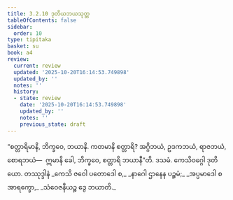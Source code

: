 ```yaml
---
title: 3.2.10 ဒုတိယဘယသုတ္တ
tableOfContents: false
sidebar:
  order: 10
type: tipitaka
basket: su
book: a4
review:
  current: review
  updated: '2025-10-20T16:14:53.749898'
  updated_by: ''
  notes: ''
  history:
  - state: review
    date: '2025-10-20T16:14:53.749898'
    updated_by: ''
    notes: ''
    previous_state: draft
---
```



<DynamicBreadcrumb />


<ReviewStatus review={frontmatter.review} showDetails={true} />

<HypothesisAnnotation frontmatter={frontmatter} />

<Division number="120" book="a4" e="ch" v="15" p="436">

<Paragraph number="778" book="a4">
“စတ္တာရိမာနိ, ဘိက္ခဝေ, ဘယာနိ. ကတမာနိ စတ္တာရိ? အဂ္ဂိဘယံ, ဥဒကဘယံ, ရာဇဘယံ, စောရဘယံ—  ဣမာနိ ခေါ, ဘိက္ခဝေ, စတ္တာရိ ဘယာနီ”တိ.

</Paragraph>
</Division>

<Paragraph number="779" type="center" book="a4">
ဒသမံ.



</Paragraph>

<Paragraph number="780" type="center" book="a4">
ကေသိဝဂ္ဂေါ ဒုတိယော.



</Paragraph>

<Paragraph number="781" type="center" book="a4">
တဿုဒ္ဒါနံ


</Paragraph>

<Paragraph number="782" type="verses" book="a4">
_ကေသိ ဇဝေါ ပတောဒေါ စ,_  
_နာဂေါ ဌာနေန ပဉ္စမံ;_  
_အပ္ပမာဒေါ စ အာရက္ခော,_  
_သံဝေဇနီယဉ္စ ဒွေ ဘယာတိ._
</Paragraph>